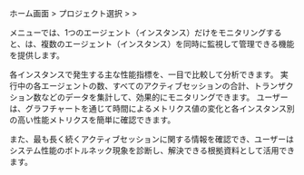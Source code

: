 ホーム画面 &gt; プロジェクト選択 &gt; <Cmdname sid="side_dashboard" className="uitext" /> &gt; <Cmdname sid="side_multiInstance" className="uitext" />

<Link to="instance-monitoring"><Cmdname sid="side_dbMonitoring" className="uitext" /></Link>メニューでは、1つのエージェント（インスタンス）だけをモニタリングすると、<Cmdname sid="side_multiInstance" className="uitext" />は、複数のエージェント（インスタンス）を同時に監視して管理できる機能を提供します。

各インスタンスで発生する主な性能指標を、一目で比較して分析できます。 実行中の各エージェントの数、すべてのアクティブセッションの合計、トランザクション数などのデータを集計して、効果的にモニタリングできます。 ユーザーは、グラフチャートを通じて時間によるメトリクス値の変化と各インスタンス別の高い性能メトリクスを簡単に確認できます。 

また、最も長く続くアクティブセッションに関する情報を確認でき、ユーザーはシステム性能のボトルネック現象を診断し、解決できる根拠資料として活用できます。
